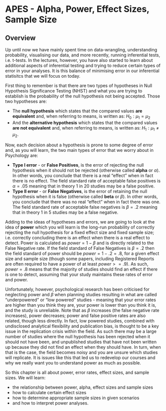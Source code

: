 # APES - Alpha, Power, Effect Sizes, Sample Size

## Overview

Up until now we have mainly spent time on data-wrangling, understanding probability, visualising our data, and more recently, running inferential tests, i.e. t-tests. In the lectures, however, you have also started to learn about additional aspects of inferential testing and trying to reduce certain types of error in your analyses. It is this balance of minimising error in our inferential statisitcs that we will focus on today. 

First thing to remember is that there are two types of hypotheses in Null Hypothesis Significance Testing (NHST) and what you are trying to establish is the probability of the null hypothesis not being accepted. Those two hypotheses are:

* The **null hypothesis** which states that the compared values **are equivalent** and, when referring to means, is written as: $H_0: \mu_1 = \mu_2$ 
* And the **alternative hypothesis** which states that the compared values **are not equivalent** and, when referring to means, is written as: $H_1: \mu_1 \ne \mu_2$.

Now, each decision about a hypothesis is prone to some degree of error and, as you will learn, the two main types of error that we worry about in Psychology are:

* **Type I error** - or **False Positives**, is the error of rejecting the null hypothesis when it should not be rejected (otherwise called **alpha** or $\alpha$). In other words, you conclude that there is a real "effect" when in fact there is no effect. The field standard rate of acceptable false positives is $\alpha = .05$ meaning that in theory 1 in 20 studies may be a false positive.
* **Type II error** - or **False Negatives**, is the error of retaining the null hypothesis when it is false (otherwise called **beta** or $\beta$). In other words, you conclude that there was no real "effect" when in fact there was one. The field standard rate of acceptable false negatives is $\beta = .2$ meaning that in theory 1 in 5 studies may be a false negative. 

Adding to the ideas of hypotheses and errors, we are going to look at the idea of **power** which you will learn is the long-run probability of correctly rejecting the null hypothesis for a fixed effect size and fixed sample size; i.e. correctly concluding there is an effect when there is a real effect to detect. Power is calculated as $power = 1-\beta$ and is directly related to the False Negative rate. If the field standard of False Negatives is $\beta = .2$ then the field standard of power should be $power = 1 - .2 = .8$, for a given effect size and sample size (though some papers, including Registered Reports are often required to have a power of at least $power >= .9$). As such, $power = .8$ means that the majority of studies should find an effect if there is one to detect, assuming that your study maintains these rates of error and power.

Unfortunately, however, psychological research has been criticised for neglecting power and $\beta$ when planning studies resulting in what are called "underpowered" or "low powered" studies - meaning that your error rates are higher than you think they are, your power is lower than you think it is, and the study is unreliable. Note that as $\beta$ increases (the false negative rate increases), power decreases; power and false positive rates are also related, though less directly. In fact, low powered studies, combined with undisclosed analytical flexibility and publication bias, is thought to be a key issue in the replication crisis within the field. As such there may be a large number of studies where the null hypothesis has been rejected when it should not have been, and unpublished studies that have not been written up because they did not find an effect when they should have. In turn, when that is the case, the field becomes noisy and you are unsure which studies will replicate.  It is issues like this that led us to redevelop our courses and why we really want you to understand power as much as possible.

So this chapter is all about power, error rates, effect sizes, and sample sizes. We will learn:

* the relationship between power, alpha, effect sizes and sample sizes
* how to calculate certain effect sizes
* how to determine appropriate sample sizes in given scenarios
* and how to interpret power analyses.

